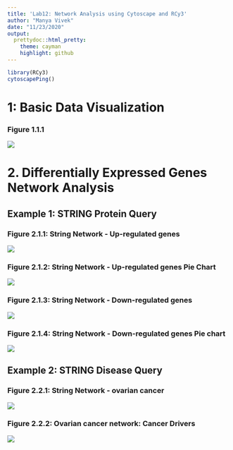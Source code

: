 ```yaml
---
title: 'Lab12: Network Analysis using Cytoscape and RCy3'
author: "Manya Vivek"
date: "11/23/2020"
output:
  prettydoc::html_pretty:
    theme: cayman
    highlight: github
---
```


```r
library(RCy3)
cytoscapePing()
```

# 1: Basic Data Visualization

### Figure 1.1.1
![](galFiltered network with data(2).png)

# 2. Differentially Expressed Genes Network Analysis

## Example 1: STRING Protein Query 

### Figure 2.1.1: String Network - Up-regulated genes
![](String Network(2).png)

### Figure 2.1.2: String Network - Up-regulated genes Pie Chart
![](String Network(1).png)

### Figure 2.1.3: String Network - Down-regulated genes
![](String Network - 1(3).png)

### Figure 2.1.4: String Network - Down-regulated genes Pie chart
![](String Network - 1(1).png)

## Example 2: STRING Disease Query

### Figure 2.2.1: String Network - ovarian cancer
![](String Network - ovarian cancer(1).png)

### Figure 2.2.2: Ovarian cancer network: Cancer Drivers
![](String Network - ovarian cancer(1)11.png)
